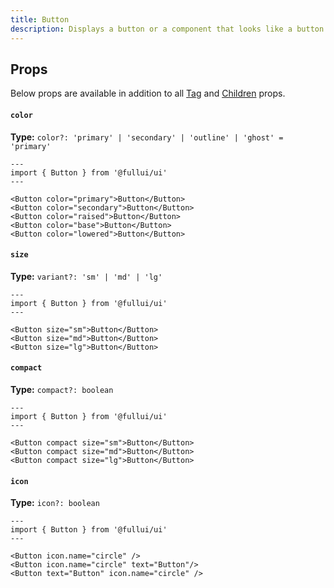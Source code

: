 ```yaml
---
title: Button
description: Displays a button or a component that looks like a button.
---
```


## Props
Below props are available in addition to all [Tag](/foundation/tag) and [Children](/foundation/children) props.

#### `color`
**Type:** `color?: 'primary' | 'secondary' | 'outline' | 'ghost' = 'primary'`
```astro live
---
import { Button } from '@fullui/ui'
---

<Button color="primary">Button</Button>
<Button color="secondary">Button</Button>
<Button color="raised">Button</Button>
<Button color="base">Button</Button>
<Button color="lowered">Button</Button>
```

#### `size`
**Type:** `variant?: 'sm' | 'md' | 'lg'`
```astro live
---
import { Button } from '@fullui/ui'
---

<Button size="sm">Button</Button>
<Button size="md">Button</Button>
<Button size="lg">Button</Button>
```

#### `compact`
**Type:** `compact?: boolean`
```astro live
---
import { Button } from '@fullui/ui'
---

<Button compact size="sm">Button</Button>
<Button compact size="md">Button</Button>
<Button compact size="lg">Button</Button>
```

#### `icon`
**Type:** `icon?: boolean`
```astro live
---
import { Button } from '@fullui/ui'
---

<Button icon.name="circle" />
<Button icon.name="circle" text="Button"/>
<Button text="Button" icon.name="circle" />
```